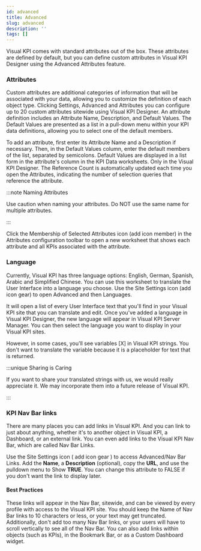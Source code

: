 ```yaml
---
id: advanced
title: Advanced
slug: advanced
description: ''
tags: []
---
```



Visual KPI comes with standard attributes out of the box. These attributes are defined by default, but you can define custom attributes in Visual KPI Designer using the Advanced Attributes feature. 

### Attributes

Custom attributes are additional categories of information that will be associated with your data, allowing you to customize the definition of each object type. Clicking Settings, Advanced and Attributes you can configure up to 20 custom attributes sitewide using Visual KPI Designer. An attribute definition includes an Attribute Name, Description, and Default Values. The Default Values are presented as a list in a pull-down menu within your KPI data definitions, allowing you to select one of the default members.

<StylizedImage
  imgURL="img/site-settings/attributes-worksheet.png"
  alt="Attributes Worksheet"
/>

To add an attribute, first enter its Attribute Name and a Description if necessary. Then, in the Default Values column, enter the default members of the list, separated by semicolons. Default Values are displayed in a list form in the attribute's column in the KPI Data worksheets. Only in the Visual KPI Designer. The Reference Count is automatically updated each time you open the Attributes, indicating the number of selection queries that reference the attribute.


:::note Naming Attributes 

Use caution when naming your attributes. Do NOT use the same name for multiple attributes.

:::

Click the Membership of Selected Attributes icon (add icon member) in the Attributes configuration toolbar to open a new worksheet that shows each attribute and all KPIs associated with the attribute.

<StylizedImage
  imgURL="img/site-settings/attributesmembership-worksheet.png"
  alt="Attributes Membreship Worksheet"
/>

### Language

Currently, Visual KPI has three language options: English, German, Spanish, Arabic and Simplified Chinese.  You can use this worksheet to translate the User Interface into a language you choose. Use the Site Settings icon (add icon gear) to open Advanced and then Languages.

<StylizedImage
  imgURL="img/site-settings/language-worksheet.png"
  alt="Language Worksheet"
/>

It will open a list of every User Interface text that you'll find in your Visual KPI site that you can translate and edit. Once you've added a language in Visual KPI Designer, the new language will appear in Visual KPI Server Manager. You can then select the language you want to display in your Visual KPI sites. 

However, in some cases, you'll see variables [X] in Visual KPI strings. You don't want to translate the variable because it is a placeholder for text that is returned.

:::unique Sharing is Caring

If you want to share your translated strings with us, we would really appreciate it. We may incorporate them into a future release of Visual KPI.

:::

### KPI Nav Bar links

There are many places you can add links in Visual KPI. And you can link to just about anything, whether it's to another object in Visual KPI, a Dashboard, or an external link. You can even add links to the Visual KPI Nav Bar, which are called Nav Bar Links.

<StylizedImage
  imgURL="img/site-settings/navlink-enduser.png"
  alt="Nav Bar Link End User View"
/>

Use the Site Settings icon ( add icon gear ) to access Advanced/Nav Bar Links. Add the **Name**, a **Description** (optional), copy the **URL**, and use the pulldown menu to Show **TRUE**. You can change this attribute to FALSE if you don't want the link to display later.

<StylizedImage
  imgURL="img/site-settings/navlink-worksheet.png"
  alt="Nav Bar Link Worksheet"
/>

#### Best Practices

These links will appear in the Nav Bar, sitewide, and can be viewed by every profile with access to the Visual KPI site. You should keep the Name of Nav Bar links to 10 characters or less, or your text may get truncated. Additionally, don't add too many Nav Bar links, or your users will have to scroll vertically to see all of the Nav Bar. You can also add links within objects (such as KPIs), in the Bookmark Bar, or as a Custom Dashboard widget.